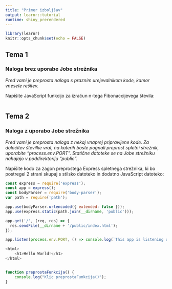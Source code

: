 ```yaml
---
title: "Primer izboljšav"
output: learnr::tutorial
runtime: shiny_prerendered
---
```


```r
library(learnr)
knitr::opts_chunk$set(echo = FALSE)
```
## Tema 1  
 
### Naloga brez uporabe Jobe strežnika

*Pred vami je preprosta naloga s praznim urejevalnikom kode, kamor vnesete rešitev.*

Napišite JavaScript funkcijo za izračun n-tega Fibonaccijevega števila:

```js
   
```       
 
## Tema 2

### Naloga z uporabo Jobe strežnika

*Pred vami je preprosta naloga z nekaj vnaprej pripravljene kode. Za določitev številke vrat, na katerih boste pognali preprost spletni strežnik, uporabite "process.env.PORT". Statične datoteke se na Jobe strežniku nahajajo v poddirektoriju "public".*

Napišite kodo za zagon preprostega Express spletnega strežnika, ki bo postregel 2 strani skupaj s stilsko datoteko in dodatno JavaScript datoteko:

```js
const express = require('express'); 
const app = express(); 
const bodyParser = require('body-parser'); 
var path = require('path');

app.use(bodyParser.urlencoded({ extended: false }));
app.use(express.static(path.join(__dirname, 'public')));

app.get('/', (req, res) => {
  res.sendFile(__dirname + '/public/index.html');
});

app.listen(process.env.PORT, () => console.log(`This app is listening on port `  + process.env.PORT));
```  
 
```js
<html>
    <h1>Hello World!</h1>
</html>
```

```js
 
```

```js
function preprostaFunkcija() {
	console.log("Klic preprostaFunkcija()");
}       
``` 
